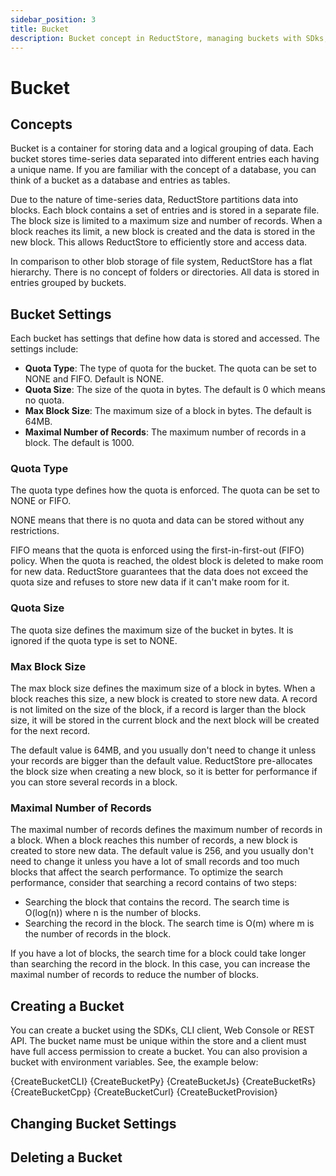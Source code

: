 ```yaml
---
sidebar_position: 3
title: Bucket
description: Bucket concept in ReductStore, managing buckets with SDks, CLI client and Web Console
---
```


# Bucket

## Concepts

Bucket is a container for storing data and a logical grouping of data. Each bucket stores time-series data separated into different entries each having a unique name. If you are familiar with the concept of a database, you can think of a bucket as a database and entries as tables.

Due to the nature of time-series data, ReductStore partitions data into blocks. Each block contains a set of entries and is stored in a separate file.
The block size is limited to a maximum size and number of records. When a block reaches its limit, a new block is created and the data is stored in the new block. This allows ReductStore to efficiently store and access data.

In comparison to other blob storage of file system, ReductStore has a flat hierarchy. There is no concept of folders or directories. All data is stored in entries grouped by buckets.

## Bucket Settings

Each bucket has settings that define how data is stored and accessed. The settings include:

- **Quota Type**: The type of quota for the bucket. The quota can be set to NONE and FIFO. Default is NONE.
- **Quota Size**: The size of the quota in bytes. The default is 0 which means no quota.
- **Max Block Size**: The maximum size of a block in bytes. The default is 64MB.
- **Maximal Number of Records**: The maximum number of records in a block. The default is 1000.

### Quota Type

The quota type defines how the quota is enforced. The quota can be set to NONE or FIFO.

NONE means that there is no quota and data can be stored without any restrictions.

FIFO means that the quota is enforced using the first-in-first-out (FIFO) policy. When the quota is reached, the oldest block is deleted to make room for new data.
ReductStore guarantees that the data does not exceed the quota size and refuses to store new data if it can't make room for it.

### Quota Size

The quota size defines the maximum size of the bucket in bytes. It is ignored if the quota type is set to NONE.

### Max Block Size

The max block size defines the maximum size of a block in bytes. When a block reaches this size, a new block is created to store new data.
A record is not limited on the size of the block, if a record is larger than the block size, it will be stored in the current block and the next block will be created for the next record.

The default value is 64MB, and you usually don't need to change it unless your records are bigger than the default value.
ReductStore pre-allocates the block size when creating a new block, so it is better for performance if you can store several records in a block.


### Maximal Number of Records

The maximal number of records defines the maximum number of records in a block. When a block reaches this number of records, a new block is created to store new data.
The default value is 256, and you usually don't need to change it unless you have a lot of small records and too much blocks that affect the search performance.
To optimize the search performance, consider that searching a record contains of two steps:

* Searching the block that contains the record. The search time is O(log(n)) where n is the number of blocks.
* Searching the record in the block. The search time is O(m) where m is the number of records in the block.

If you have a lot of blocks, the search time for a block could take longer than searching the record in the block.
In this case, you can increase the maximal number of records to reduce the number of blocks.

## Creating a Bucket

You can create a bucket using the SDKs, CLI client, Web Console or REST API.
The bucket name must be unique within the store and a client must have full access permission to create a bucket.
You can also provision a bucket with environment variables. See, the example below:


<Tabs>
  <TabItem value="CLI">
    <CodeBlock language="bash">
      {CreateBucketCLI}
    </CodeBlock>
  </TabItem>
  <TabItem value="Python">
    <CodeBlock language="python">
      {CreateBucketPy}
    </CodeBlock>
  </TabItem>
  <TabItem value="JavaScript">
    <CodeBlock language="javascript">
      {CreateBucketJs}
    </CodeBlock>
  </TabItem>
  <TabItem value="Rust">
    <CodeBlock language="rust">
      {CreateBucketRs}
    </CodeBlock>
  </TabItem>
  <TabItem value="C++">
    <CodeBlock language="cpp">
      {CreateBucketCpp}
    </CodeBlock>
  </TabItem>
  <TabItem value="cURL">
    <CodeBlock language="bash">
      {CreateBucketCurl}
    </CodeBlock>
  </TabItem>
  <TabItem value="Provision ">
    <CodeBlock language="yaml">
      {CreateBucketProvision}
    </CodeBlock>
  </TabItem>
</Tabs>

## Changing Bucket Settings

## Deleting a Bucket